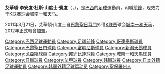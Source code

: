 {{noteta
|T=zh-hans:埃韦顿·桑托斯;zh-hk:艾華頓·山度士;zh-tw:埃韋頓·桑托斯;
|1=zh-hans:埃韦顿·桑托斯;zh-hk:艾華頓·山度士;zh-tw:埃韋頓·桑托斯;
|2=zh-hans:埃韦顿·莱昂纳多·多斯·桑托斯·平托;zh-hk:艾華頓·李安度·杜斯·山度士·賓度;zh-tw:埃韋頓·萊昂納多·多斯·桑托斯·平托;
}}
{{Football player infobox
| playername = 艾華頓·山度士
| image = 
| fullname = Everton Leandro dos Santos Pinto
| height = {{height|m=1.76}}
| dateofbirth = {{birth date and age|1986|10|12}}
| cityofbirth = [[聖若澤-杜斯坎普斯|聖荷西杜斯甘普斯]]
| countryofbirth = [[巴西|巴西]]
| currentclub = [[城南一和天马足球俱乐部|城南一和天马]]
| clubnumber = 9
| position = [[前鋒_(足球)|前鋒]]
| youthyears = 2005
| youthclubs = {{tsl|en|São José Esporte Clube||聖荷西}}
| years = 2005-2006 <br /> 2006 <br /> 2007 <br /> 2007 <br /> 2008-2011 <br /> 2008-2009 <br />2009 <br /> 2010 <br /> 2011  <br /> 2011 <br /> 2012-
| clubs = {{tsl|en|Esporte Clube Santo André||聖安德烈}} <br /> → 聖巴拿度 (借用) <br /> [[布拉甘蒂诺竞技俱乐部|伯拉根森]] <br /> [[哥連泰斯|哥連泰斯]] <br /> [[巴黎聖日耳門|巴黎聖日耳門]] <br /> → [[富明尼斯|富明尼斯]] (借用) <br /> → [[新潟天鵝|新潟天鵝]] (借用) <br /> → [[戈亞斯體育會|戈亞斯]] (借用) <br /> → [[邦迪比達|邦迪比達]] (借用)  <br /> → [[城南一和天马足球俱乐部|城南一和天马]] (借用)  <br /> [[城南一和天马足球俱乐部|城南一和天马]]
| caps(goals) = {{0}}{{0}}{{0}}1 {{0}}{{0}}(0) <br /> {{0}}{{0}}{{0}}- {{0}}{{0}}(-) <br /> {{0}}{{0}}{{0}}- {{0}}{{0}}(-) <br /> {{0}}{{0}}24 {{0}}{{0}}(1) <br /> {{0}}{{0}}{{0}}1 {{0}}{{0}}(0) <br /> {{0}}{{0}}16 {{0}}{{0}}(0) <br /> {{0}}{{0}}11 {{0}}{{0}}(0) <br /> {{0}}{{0}}31 {{0}}(12) <br /> {{0}}{{0}}{{0}}6 {{0}}{{0}}(3) <br /> {{0}}{{0}}25 {{0}}{{0}}(5)<br />{{0}}{{0}}36 {{0}}{{0}}(12)

| nationalyears = 
| nationalteam = 
| nationalcaps(goals) = 
| pcupdate = 14:52, 11 June 2009 (UTC)
}}

'''艾華頓·李安度·杜斯·山度士·賓度'''（'''{{lang|pl|Everton Leandro dos Santos Pinto}}'''，{{bd|1986年|10月12日|catIdx=Everton Leandro dos Santos Pinto}}），是[[巴西|巴西]]的[[足球|足球]]運動員，司職[[前鋒_(足球)|前鋒]]，现效力于[[K联赛|K联赛]]球会[[城南一和天马足球俱乐部|城南一和天马]]。

2011年3月21日，艾華頓·山度士自[[巴黎聖日耳門|巴黎聖日耳門]]外借[[K联赛|K联赛]]球会[[城南一和天马足球俱乐部|城南一和天马]]，2012年正式轉會加盟。

{{DEFAULTSORT:Santos, Everton}}

[[Category:巴西足球運動員|Category:巴西足球運動員]]
[[Category:足球前鋒|Category:足球前鋒]]
[[Category:哥連泰斯球員|Category:哥連泰斯球員]]
[[Category:巴黎聖日門球員|Category:巴黎聖日門球員]]
[[Category:富明尼斯球員|Category:富明尼斯球員]]
[[Category:新潟天鵝球員|Category:新潟天鵝球員]]
[[Category:戈亞斯球員|Category:戈亞斯球員]]
[[Category:邦迪比達球員|Category:邦迪比達球員]]
[[Category:城南一和天馬球員|Category:城南一和天馬球員]]
[[Category:日職球員|Category:日職球員]]
[[Category:法甲球員|Category:法甲球員]]
[[Category:韩職球員|Category:韩職球員]]
[[Category:日本外籍足球運動員|Category:日本外籍足球運動員]]
[[Category:韩国外籍足球运动员|Category:韩国外籍足球运动员]]
[[Category:聖保羅州人|Category:聖保羅州人]]